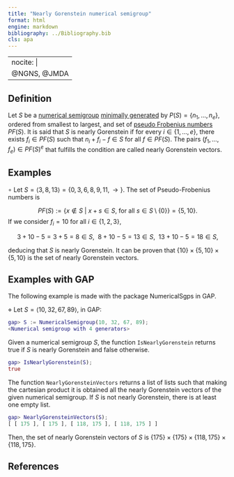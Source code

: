 ```yaml
---
title: "Nearly Gorenstein numerical semigroup"
format: html
engine: markdown
bibliography: ../Bibliography.bib
cls: apa
---
```


---
nocite: |
  @NGNS, @JMDA
---

<!-- NGNS -->

## Definition

Let $S$ be a [numerical semigroup](../Basic-concepts/Numerical-semigroup.qmd) [minimally generated](../Basic-concepts/Minimal-set-of-generators.qmd) by $P(S) = \{n_1, \ldots, n_e\}$, ordered from smallest to largest, and set of [pseudo Frobenius numbers](../Basic-concepts/Pseudo-Frobenius-number.qmd) $PF(S)$. It is said that $S$ is nearly Gorenstein if for every $i \in \{1, \ldots, e\}$, there exists $f_i \in PF(S)$ such that $n_i + f_i - f \in S$ for all $f \in PF(S)$. The pairs $(f_1, \ldots, f_e) \in PF(S)^e$ that fulfills the condition are called nearly Gorenstein vectors.

## Examples

$\circ$ Let $S = \langle 3, 8, 13 \rangle = \{0, 3, 6, 8, 9, 11, \rightarrow \}$. The set of Pseudo-Frobenius numbers is

$$
PF(S) := \{x \not \in S ~ | ~ x + s \in S, ~ \text{for all} ~  s \in S \setminus \{0\} \} = \{5, 10\}.
$$ If we consider $f_i = 10$ for all $i \in \{1, 2, 3\}$,

$$
3 + 10 - 5 = 3 + 5 = 8 \in S, ~~ 8 + 10 - 5 = 13 \in S, ~~ 13 + 10 - 5 = 18 \in S,
$$

deducing that $S$ is nearly Gorenstein. It can be proven that $\{10\} \times \{5, 10\} \times \{5, 10\}$ is the set of nearly Gorenstein vectors.

## Examples with GAP

The following example is made with the package NumericalSgps in GAP.

$\diamond$ Let $S = \langle 10, 32, 67, 89 \rangle$, in GAP:

``` gap
gap> S := NumericalSemigroup(10, 32, 67, 89);
<Numerical semigroup with 4 generators>
```

Given a numerical semigroup $S$, the function `IsNearlyGorenstein` returns true if $S$ is nearly Gorenstein and false otherwise.

``` gap
gap> IsNearlyGorenstein(S);
true
```

The function `NearlyGorensteinVectors` returns a list of lists such that making the cartesian product it is obtained all the nearly Gorenstein vectors of the given numerical semigroup. If $S$ is not nearly Gorenstein, there is at least one empty list.

``` gap
gap> NearlyGorensteinVectors(S);
[ [ 175 ], [ 175 ], [ 118, 175 ], [ 118, 175 ] ]
```

Then, the set of nearly Gorenstein vectors of $S$ is $\{175\} \times \{175\} \times \{118, 175\} \times \{118, 175\}$.

## References

::: {#refs}

:::
